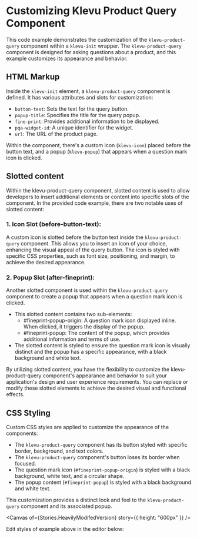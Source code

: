 
<Meta title="Apps/Product Query/Examples/Heavily customized" />

# Customizing Klevu Product Query Component

This code example demonstrates the customization of the `klevu-product-query`
component within a `klevu-init` wrapper. The `klevu-product-query` component is
designed for asking questions about a product, and this example customizes its
appearance and behavior.

## HTML Markup

Inside the `klevu-init` element, a `klevu-product-query` component is defined.
It has various attributes and slots for customization:

- `button-text`: Sets the text for the query button.
- `popup-title`: Specifies the title for the query popup.
- `fine-print`: Provides additional information to be displayed.
- `pqa-widget-id`: A unique identifier for the widget.
- `url`: The URL of the product page.

Within the component, there's a custom icon (`klevu-icon`) placed before the
button text, and a popup (`klevu-popup`) that appears when a question mark icon
is clicked.

## Slotted content

Within the klevu-product-query component, slotted content is used to allow
developers to insert additional elements or content into specific slots of the
component. In the provided code example, there are two notable uses of slotted
content:

### 1. Icon Slot (before-button-text):

A custom icon is slotted before the button text inside the `klevu-product-query`
component. This allows you to insert an icon of your choice, enhancing the
visual appeal of the query button. The icon is styled with specific CSS
properties, such as font size, positioning, and margin, to achieve the desired
appearance.

### 2. Popup Slot (after-fineprint):

Another slotted component is used within the `klevu-product-query` component to
create a popup that appears when a question mark icon is clicked.

- This slotted content contains two sub-elements:
  - #fineprint-popup-origin: A question mark icon displayed inline. When
    clicked, it triggers the display of the popup.
  - #fineprint-popup: The content of the popup, which provides additional
    information and terms of use.
- The slotted content is styled to ensure the question mark icon is visually
  distinct and the popup has a specific appearance, with a black background and
  white text.

By utilizing slotted content, you have the flexibility to customize the
klevu-product-query component's appearance and behavior to suit your
application's design and user experience requirements. You can replace or modify
these slotted elements to achieve the desired visual and functional effects.

## CSS Styling

Custom CSS styles are applied to customize the appearance of the components:

- The `klevu-product-query` component has its button styled with specific
  border, background, and text colors.
- The `klevu-product-query` component's button loses its border when focused.
- The question mark icon (`#fineprint-popup-origin`) is styled with a black
  background, white text, and a circular shape.
- The popup content (`#fineprint-popup`) is styled with a black background and
  white text.

This customization provides a distinct look and feel to the
`klevu-product-query` component and its associated popup.

<Canvas of={Stories.HeavilyModifedVersion} story={{ height: "600px" }} />

Edit styles of example above in the editor below:

<KlevuCSSEditor styleId="heavily_modified" />

<KlevuAutoDocs of={Stories} onlyStyles />
